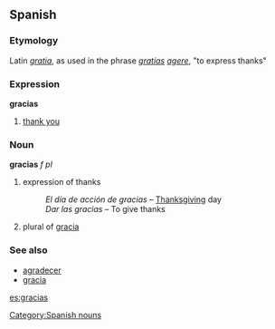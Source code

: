 ==Spanish==
===Etymology===
Latin ''[[gratia]]'', as used in the phrase ''[[gratia]]s [[agere]]'', "to express thanks"

===Expression===
'''gracias'''
# [[thank you]]
===Noun===
'''gracias''' ''f'' ''pl''
# expression of thanks
#: ''El día de acción de gracias'' &ndash; [[Thanksgiving]] day
#: ''Dar las gracias'' &ndash; To give thanks
# plural of [[gracia]]

===See also===
*[[agradecer]]
*[[gracia]]

[[es:gracias]]

[[Category:Spanish nouns]]